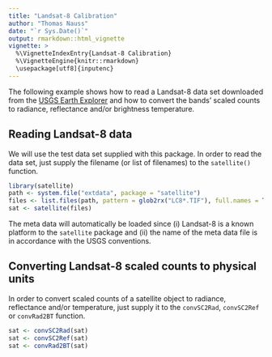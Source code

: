 ```yaml
---
title: "Landsat-8 Calibration"
author: "Thomas Nauss"
date: "`r Sys.Date()`"
output: rmarkdown::html_vignette
vignette: >
  %\VignetteIndexEntry{Landsat-8 Calibration}
  %\VignetteEngine{knitr::rmarkdown}
  \usepackage[utf8]{inputenc}
---
```


The following example shows how to read a Landsat-8 data set downloaded from the
[USGS Earth Explorer](http://earthexplorer.usgs.gov/) and how to convert the 
bands' scaled counts to radiance, reflectance and/or brightness temperature.


## Reading Landsat-8 data

We will use the test data set supplied with this package. In order to read the
data set, just supply the filename (or list of filenames) to the `satellite()`
function.

```r
library(satellite)
path <- system.file("extdata", package = "satellite")
files <- list.files(path, pattern = glob2rx("LC8*.TIF"), full.names = TRUE)
sat <- satellite(files)
```
The meta data will automatically be loaded since (i) Landsat-8 is a known 
platform to the `satellite` package and (ii) the name of the meta data file
is in accordance with the USGS conventions.


## Converting Landsat-8 scaled counts to physical units

In order to convert scaled counts of a satellite object to radiance, reflectance
and/or temperature, just supply it to the `convSC2Rad`, `convSC2Ref` or
`convRad2BT` function.
```r
sat <- convSC2Rad(sat)
sat <- convSC2Ref(sat)
sat <- convRad2BT(sat)
```

